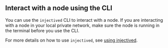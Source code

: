 ## Interact with a node using the CLI

You can use the `injectived` CLI to interact with a node. If you are interacting with a node in your local private network, make sure the node is running in the terminal before you use the CLI.

For more details on how to use `injectived`, see [using injectived](../developers/injectived/use/ "mention").
